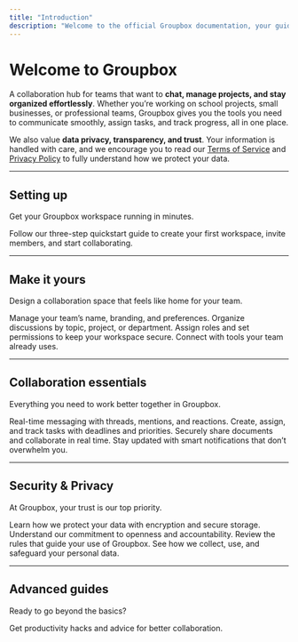```yaml
---
title: "Introduction"
description: "Welcome to the official Groupbox documentation, your guide to getting started, collaborating, and staying secure."
---
```


# Welcome to Groupbox

A collaboration hub for teams that want to **chat, manage projects, and stay organized effortlessly**. Whether you’re working on school projects, small businesses, or professional teams, Groupbox gives you the tools you need to communicate smoothly, assign tasks, and track progress, all in one place.

We also value **data privacy, transparency, and trust**. Your information is handled with care, and we encourage you to read our [Terms of Service](https://groupbox.cloud/terms) and [Privacy Policy](https://groupbox.cloud/privacypolicy) to fully understand how we protect your data.

---

## Setting up

Get your Groupbox workspace running in minutes.

<Card title="Start here" icon="rocket" horizontal href="/quickstart">
  Follow our three-step quickstart guide to create your first workspace, invite members, and start collaborating.
</Card>

---

## Make it yours

Design a collaboration space that feels like home for your team.

<Columns cols={2}>
  <Card title="Edit workspace settings" icon="gear" href="/intro_docs/make-It-yours">
    Manage your team’s name, branding, and preferences.
  </Card>
  <Card title="Customize your channels" icon="hashtag" href="/intro_docs/make-It-yours">
    Organize discussions by topic, project, or department.
  </Card>
  <Card title="User roles & permissions" icon="user-shield" href="/intro_docs/make-It-yours">
    Assign roles and set permissions to keep your workspace secure.
  </Card>
  <Card title="Integrations" icon="puzzle-piece" href="/intro_docs/make-It-yours.mdx">
    Connect with tools your team already uses.
  </Card>
</Columns>

---

## Collaboration essentials

Everything you need to work better together in Groupbox.

<Columns cols={2}>
  <Card title="Messaging" icon="comments" href="/intro_docs/collab-essentials.mdx">
    Real-time messaging with threads, mentions, and reactions.
  </Card>
  <Card title="Task management" icon="block" href="/intro_docs/collab-essentials.mdx">
    Create, assign, and track tasks with deadlines and priorities.
  </Card>
  <Card title="File sharing" icon="file" href="/intro_docs/collab-essentials.mdx">
    Securely share documents and collaborate in real time.
  </Card>
  <Card title="Notifications" icon="bell" href="/intro_docs/collab-essentials.mdx">
    Stay updated with smart notifications that don’t overwhelm you.
  </Card>
</Columns>

---

## Security & Privacy

At Groupbox, your trust is our top priority.

<Columns cols={2}>
  <Card title="Data safety" icon="lock" href="/security/data-safety">
    Learn how we protect your data with encryption and secure storage.
  </Card>
  <Card title="Transparency" icon="eye" href="/security/transparency">
    Understand our commitment to openness and accountability.
  </Card>
  <Card title="Terms of Service" icon="file-contract" href="/legal/terms">
    Review the rules that guide your use of Groupbox.
  </Card>
  <Card title="Privacy Policy" icon="shield" href="/legal/privacy">
    See how we collect, use, and safeguard your personal data.
  </Card>
</Columns>

---

## Advanced guides

Ready to go beyond the basics?

<Columns cols={2}>
  <Card title="Tips & best practices" icon="lightbulb" href="/guides/tips">
    Get productivity hacks and advice for better collaboration.
  </Card>
</Columns>
